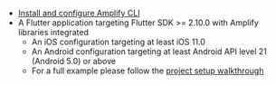 * [Install and configure Amplify CLI](https://docs.amplify.aws/cli/start/install)
* A Flutter application targeting Flutter SDK >= 2.10.0 with Amplify libraries integrated
  * An iOS configuration targeting at least iOS 11.0
  * An Android configuration targeting at least Android API level 21 (Android 5.0) or above
  * For a full example please follow the [project setup walkthrough](/[platform]/prev/start/project-setup/create-application/)
